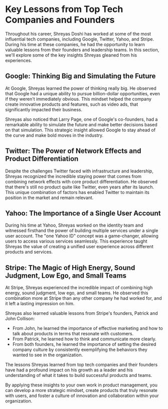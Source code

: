 
# Key Lessons from Top Tech Companies and Founders

Throughout his career, Shreyas Doshi has worked at some of the most influential tech companies, including Google, Twitter, Yahoo, and Stripe. During his time at these companies, he had the opportunity to learn valuable lessons from their founders and leadership teams. In this section, we'll explore some of the key insights Shreyas gleaned from his experiences.

## Google: Thinking Big and Simulating the Future

At Google, Shreyas learned the power of thinking really big. He observed that Google had a unique ability to pursue billion-dollar opportunities, even if they weren't immediately obvious. This mindset helped the company create innovative products and features, such as video ads, that significantly impacted their business.

Shreyas also noticed that Larry Page, one of Google's co-founders, had a remarkable ability to simulate the future and make better decisions based on that simulation. This strategic insight allowed Google to stay ahead of the curve and make bold moves in the industry.

## Twitter: The Power of Network Effects and Product Differentiation

Despite the challenges Twitter faced with infrastructure and leadership, Shreyas recognized the incredible staying power that comes from combining network effects with core product differentiation. He observed that there's still no product quite like Twitter, even years after its launch. This unique combination of factors has enabled Twitter to maintain its position in the market and remain relevant.

## Yahoo: The Importance of a Single User Account

During his time at Yahoo, Shreyas worked on the identity team and witnessed firsthand the power of building multiple services under a single user account. The "one Yahoo ID" concept was a game-changer, allowing users to access various services seamlessly. This experience taught Shreyas the value of creating a unified user experience across different products and services.

## Stripe: The Magic of High Energy, Sound Judgment, Low Ego, and Small Teams

At Stripe, Shreyas experienced the incredible impact of combining high energy, sound judgment, low ego, and small teams. He observed this combination more at Stripe than any other company he had worked for, and it left a lasting impression on him.

Shreyas also learned valuable lessons from Stripe's founders, Patrick and John Collison:

- From John, he learned the importance of effective marketing and how to talk about products in terms that resonate with customers.
- From Patrick, he learned how to think and communicate more clearly.
- From both founders, he learned the importance of setting the desired company culture by consistently exemplifying the behaviors they wanted to see in the organization.

<Callout>
The lessons Shreyas learned from top tech companies and their founders have had a profound impact on his growth as a leader and his understanding of what it takes to build successful products and teams.
</Callout>

By applying these insights to your own work in product management, you can develop a more strategic mindset, create products that truly resonate with users, and foster a culture of innovation and collaboration within your organization.